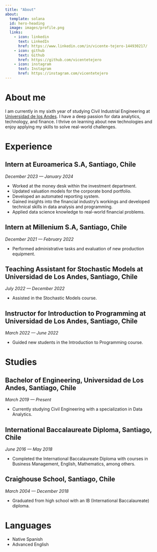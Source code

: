```yaml
---
title: "About"
about:
  template: solana
  id: hero-heading
  image: images/profile.png
  links:
    - icon: linkedin
      text: LinkedIn
      href: https://www.linkedin.com/in/vicente-tejero-144930217/
    - icon: github
      text: Github
      href: https://github.com/vicentetejero
    - icon: instagram
      text: Instagram
      href: https://instagram.com/vicentetejero
---
```


# About me

I am currently in my sixth year of studying Civil Industrial Engineering at [Universidad de los Andes](https://www.uandes.cl/). I have a deep passion for data analytics, technology, and finance. I thrive on learning about new technologies and enjoy applying my skills to solve real-world challenges.

# Experience

## Intern at Euroamerica S.A, Santiago, Chile

*December 2023 — January 2024*

-   Worked at the money desk within the investment department.
-   Updated valuation models for the corporate bond portfolio.
-   Developed an automated reporting system.
-   Gained insights into the financial industry's workings and developed technical skills in data analysis and programming.
-   Applied data science knowledge to real-world financial problems.

## Intern at Millenium S.A, Santiago, Chile

*December 2021 — February 2022*

-   Performed administrative tasks and evaluation of new production equipment.

## Teaching Assistant for Stochastic Models at Universidad de Los Andes, Santiago, Chile

*July 2022 — December 2022*

-   Assisted in the Stochastic Models course.

## Instructor for Introduction to Programming at Universidad de Los Andes, Santiago, Chile

*March 2022 — June 2022*

-   Guided new students in the Introduction to Programming course.

# Studies

## Bachelor of Engineering, Universidad de Los Andes, Santiago, Chile

*March 2019 — Present*

-   Currently studying Civil Engineering with a specialization in Data Analytics.

## International Baccalaureate Diploma, Santiago, Chile

*June 2016 — May 2018*

-   Completed the International Baccalaureate Diploma with courses in Business Management, English, Mathematics, among others.

## Craighouse School, Santiago, Chile

*March 2004 — December 2018*

-   Graduated from high school with an IB (International Baccalaureate) diploma.

# Languages

-   Native Spanish
-   Advanced English
